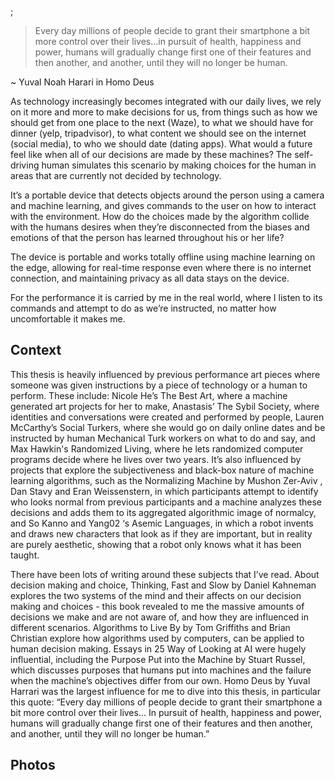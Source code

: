 
<Vimeo videoId="337308779" />;

> Every day millions of people decide to grant their smartphone a bit more control over their lives…in pursuit of health, happiness and power, humans will gradually change first one of their features and then another, and another, until they will no longer be human.

~ Yuval Noah Harari in Homo Deus

As technology increasingly becomes integrated with our daily lives, we rely on it more and more to make decisions for us, from things such as how we should get from one place to the next (Waze), to what we should have for dinner (yelp, tripadvisor), to what content we should see on the internet (social media), to who we should date (dating apps). What would a future feel like when all of our decisions are made by these machines? The self-driving human simulates this scenario by making choices for the human in areas that are currently not decided by technology.

<ResizedImageWithCaption src={instructions} caption="Basic decision the device can make" />

It’s a portable device that detects objects around the person using a camera and machine learning, and gives commands to the user on how to interact with the environment. How do the choices made by the algorithm collide with the humans desires when they’re disconnected from the biases and emotions of that the person has learned throughout his or her life?

<ResizedImageWithCaption src={HandHeld} caption="Hand-held prototype" />

The device is portable and works totally offline using machine learning on the edge, allowing for real-time response even where there is no internet connection, and maintaining privacy as all data stays on the device.

<ResizedImageWithCaption
  src={FannyPack}
  caption="It can fit into a fanny pack with a spy camera observing the environment"
/>

For the performance it is carried by me in the real world, where I listen to its commands and attempt to do as we’re instructed, no matter how uncomfortable it makes me.

## Context

This thesis is heavily influenced by previous performance art pieces where someone was given instructions by a piece of technology or a human to perform. These include: Nicole He’s The Best Art, where a machine generated art projects for her to make, Anastasis’ The Sybil Society, where identities and conversations were created and performed by people, Lauren McCarthy’s Social Turkers, where she would go on daily online dates and be instructed by human Mechanical Turk workers on what to do and say, and Max Hawkin's Randomized Living, where he lets randomized computer programs decide where he lives over two years. It’s also influenced by projects that explore the subjectiveness and black-box nature of machine learning algorithms, such as the Normalizing Machine by Mushon Zer-Aviv , Dan Stavy and Eran Weissenstern, in which participants attempt to identify who looks normal from previous participants and a machine analyzes these decisions and adds them to its aggregated algorithmic image of normalcy, and So Kanno and Yang02 ‘s Asemic Languages, in which a robot invents and draws new characters that look as if they are important, but in reality are purely aesthetic, showing that a robot only knows what it has been taught.

There have been lots of writing around these subjects that I’ve read. About decision making and choice, Thinking, Fast and Slow by Daniel Kahneman explores the two systems of the mind and their affects on our decision making and choices - this book revealed to me the massive amounts of decisions we make and are not aware of, and how they are influenced in different scenarios. Algorithms to Live By by Tom Griffiths and Brian Christian explore how algorithms used by computers, can be applied to human decision making. Essays in 25 Way of Looking at AI were hugely influential, including the Purpose Put into the Machine by Stuart Russel, which discusses purposes that humans put into machines and the failure when the machine’s objectives differ from our own. Homo Deus by Yuval Harrari was the largest influence for me to dive into this thesis, in particular this quote: “Every day millions of people decide to grant their smartphone a bit more control over their lives… In pursuit of health, happiness and power, humans will gradually change first one of their features and then another, and another, until they will no longer be human.”

## Photos

<ResizedImageWithCaption src={Prototype} caption="Initial prototype" />

<ResizedImageWithCaption
  src={DeviceBack}
  caption="Version of the device with the camera attached directly to the enclosure"
/>

<ResizedImageWithCaption src={baristaEncounter} caption="Asking: 'how's your day going' to a barista" />

<ResizedImageWithCaption
  src={classic}
  caption="What should I do in a bar?  Let's compare the Classic Dan vs. the New Self-Driving Dan as instructed by the device."
/>

